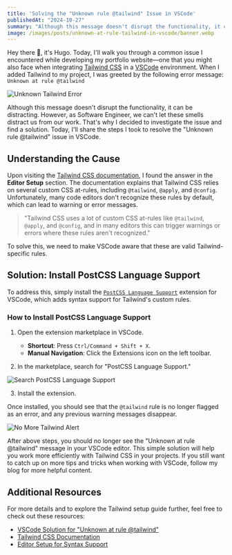 ```yaml
---
title: 'Solving the "Unknown rule @tailwind" Issue in VSCode'
publishedAt: "2024-10-27"
summary: "Although this message doesn't disrupt the functionality, it can be distracting. However, as Software Engineer, we can't let these smells distract us from our work. That's why I decided to investigate the issue and find a solution. Today, I'll share the steps I took to resolve the 'Unknown rule @tailwind' issue in VSCode."
image: /images/posts/unknown-at-rule-tailwind-in-vscode/banner.webp
---
```


Hey there 👋, it's Hugo. Today, I'll walk you through a common issue I encountered while developing my portfolio website—one that you might also face when integrating [Tailwind CSS](https://tailwindcss.com) in a [VSCode](https://code.visualstudio.com/) environment. When I added Tailwind to my project, I was greeted by the following error message: `Unknown at rule @tailwind`

![Unknown Tailwind Error](/images/posts/unknown-at-rule-tailwind-in-vscode/unknown-tailwind-message.webp)

Although this message doesn't disrupt the functionality, it can be distracting. However, as Software Engineer, we can't let these smells distract us from our work. That's why I decided to investigate the issue and find a solution. Today, I'll share the steps I took to resolve the "Unknown rule @tailwind" issue in VSCode.

## Understanding the Cause

Upon visiting the [Tailwind CSS documentation](https://tailwindcss.com/docs/editor-setup#syntax-support), I found the answer in the **Editor Setup** section. The documentation explains that Tailwind CSS relies on several custom CSS at-rules, including `@tailwind`, `@apply`, and `@config`. Unfortunately, many code editors don't recognize these rules by default, which can lead to warning or error messages.

> "Tailwind CSS uses a lot of custom CSS at-rules like `@tailwind`, `@apply`, and `@config`, and in many editors this can trigger warnings or errors where these rules aren't recognized."

To solve this, we need to make VSCode aware that these are valid Tailwind-specific rules.

## Solution: Install PostCSS Language Support

To address this, simply install the [`PostCSS Language Support`](https://marketplace.visualstudio.com/items?itemName=csstools.postcss) extension for VSCode, which adds syntax support for Tailwind's custom rules.

### How to Install PostCSS Language Support

1. Open the extension marketplace in VSCode.
   - **Shortcut**: Press `Ctrl/Command + Shift + X`.
   - **Manual Navigation**: Click the Extensions icon on the left toolbar.

2. In the marketplace, search for "PostCSS Language Support."

![Search PostCSS Language Support](/images/posts/unknown-at-rule-tailwind-in-vscode/search-postcss-language-support.webp)

3. Install the extension.

Once installed, you should see that the `@tailwind` rule is no longer flagged as an error, and any previous warning messages disappear.

![No More Tailwind Alert](/images/posts/unknown-at-rule-tailwind-in-vscode/no-tailwind-alert-message.webp)

After above steps, you should no longer see the "Unknown at rule @tailwind" message in your VSCode editor. This simple solution will help you work more efficiently with Tailwind CSS in your projects. If you still want to catch up on more tips and tricks when working with VSCode, follow my blog for more helpful content.

## Additional Resources

For more details and to explore the Tailwind setup guide further, feel free to check out these resources:

- [VSCode Solution for "Unknown at rule @tailwind"](https://israynotarray.com/tailwindcss/20220405/1504568293/)
- [Tailwind CSS Documentation](https://nextjs.org/docs/app/building-your-application/styling/tailwind-css)
- [Editor Setup for Syntax Support](https://tailwindcss.com/docs/editor-setup#intelli-sense-for-vs-code)
